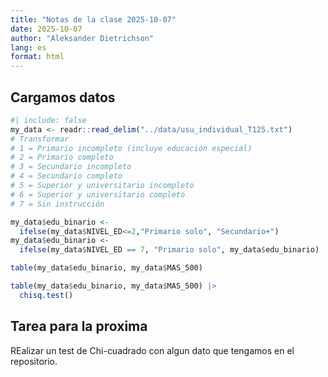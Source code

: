 ```yaml
---
title: "Notas de la clase 2025-10-07"
date: 2025-10-07
author: "Aleksander Dietrichson"
lang: es
format: html
---
```


## Cargamos datos

```r
#| include: false
my_data <- readr::read_delim("../data/usu_individual_T125.txt")
# Transformar
# 1 = Primario incompleto (incluye educación especial)
# 2 = Primario completo
# 3 = Secundario incompleto
# 4 = Secundario completo
# 5 = Superior y universitario incompleto
# 6 = Superior y universitario completo
# 7 = Sin instrucción

my_data$edu_binario <- 
  ifelse(my_data$NIVEL_ED<=2,"Primario solo", "Secundario+")
my_data$edu_binario <- 
  ifelse(my_data$NIVEL_ED == 7, "Primario solo", my_data$edu_binario)
```


```r
table(my_data$edu_binario, my_data$MAS_500)
```
```r
table(my_data$edu_binario, my_data$MAS_500) |> 
  chisq.test()
```

## Tarea para la proxima

REalizar un test de Chi-cuadrado con algun dato que tengamos en el repositorio. 
